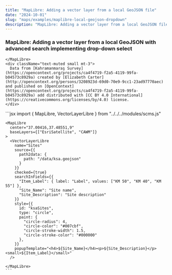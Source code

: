 ```yaml
---
title: "MapLibre: Adding a vector layer from a local GeoJSON file"
date: "2024-10-01"
slug: "maps/examples/maplibre-local-geojson-dropdown"
description: "MapLibre: Adding a vector layer from a local GeoJSON file"
---
```



### MapLibre: Adding a vector layer from a local GeoJSON with advanced search implementing drop-down select

<div className="row mt-3 mb-5 border-top border-bottom py-3">
  <div className="col-6">
    <MapLibre 
      center="37.00416,37.48551,9"
      baseLayers={["EsriSatellite", "CAWM"]}
    >
      <VectorLayerLibre
        name="Sites"
        source={{
          path2data: {
            path: "/data/ksa.geojson"
          }
        }}
        checked={true}
        searchInFields={{
          "Item_Label": { label: "Label", values: ["KM 50", "KM 40", "KM 55"] },
          "Site_Name": "Site name",
          "Site_Description": "Site description"
        }}
        style={{
          id: "ksaSites",
          type: "circle",
          paint: {
            "circle-radius": 4,
            "circle-color": "#007cbf",
            "circle-stroke-width": 1.5,
            "circle-stroke-color": "#000000"
          },
        }}
        popupTemplate="<h4>${Site_Name}</h4><p>${Site_Description}</p><small>${Item_Label}</small>"
      />
    
    </MapLibre>
    <div className="text-muted small mt-3">
      Data from [Kahramanmaraş Survey](https://opencontext.org/projects/ca4f4719-f2a5-4119-99fa-b04573c8929a) created by [Elizabeth Carter](http://opencontext.org/persons/3208923d-69d0-70e9-9cc1-23ad97770aec) and published on [OpenContext](https://opencontext.org/projects/ca4f4719-f2a5-4119-99fa-b04573c8929a) add distributed with [CC BY 4.0 International](https://creativecommons.org/licenses/by/4.0) license.
    </div>


  </div>
  <div className="col-6">
    ```jsx
    import {
      MapLibre,
      VectorLayerLibre
    } from "../../../modules/scms.js"

    <MapLibre
      center="37.00416,37.48551,9"
      baseLayers={["EsriSatellite", "CAWM"]}
    >
      <VectorLayerLibre
        name="Sites"
        source={{
          path2data: {
            path: "/data/ksa.geojson"
          }
        }}
        checked={true}
        searchInFields={{
          "Item_Label": { label: "Label", values: ["KM 50", "KM 40", "KM 55"] },
          "Site_Name": "Site name",
          "Site_Description": "Site description"
        }}
        style={{
          id: "ksaSites",
          type: "circle",
          paint: {
            "circle-radius": 4,
            "circle-color": "#007cbf",
            "circle-stroke-width": 1.5,
            "circle-stroke-color": "#000000"
          },
        }}
        popupTemplate="<h4>${Site_Name}</h4><p>${Site_Description}</p><small>${Item_Label}</small>"
      />

    </MapLibre>
    ```

  </div>
</div>
